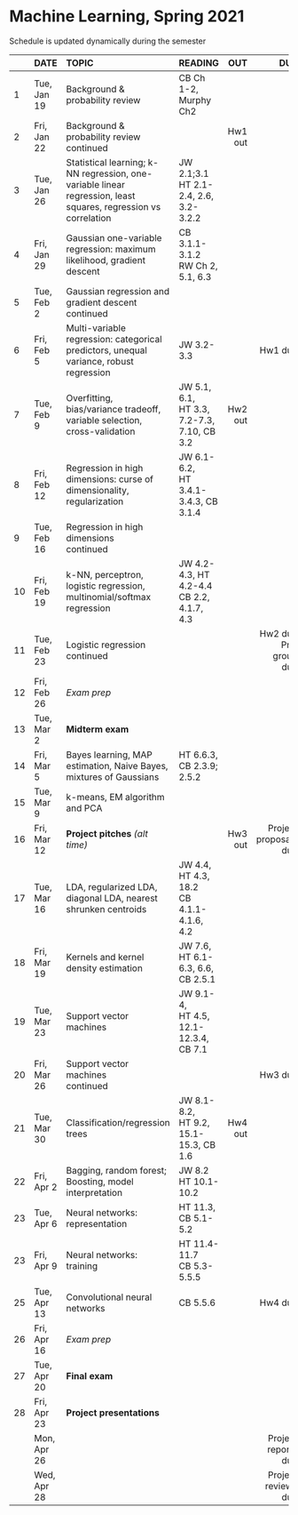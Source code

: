 <h1> Machine Learning, Spring 2021 </h1>
Schedule is updated dynamically during the semester
</br>

<font size="3">

|  | DATE        | TOPIC            |READING        |      OUT |        DUE |
|--| ---------   |:-----------------|:--------------| --------:| ----------:|
|1| Tue, Jan 19  |Background & probability review   |CB Ch 1-2, Murphy Ch2||||           
|2| Fri, Jan 22  |Background & probability review continued|| Hw1 out ||            
|3| Tue, Jan 26  |Statistical learning; k-NN regression, one-variable linear regression, least squares, regression vs correlation|JW 2.1;3.1</br>HT 2.1-2.4, 2.6, 3.2-3.2.2|||
|4| Fri, Jan 29  |Gaussian one-variable regression: maximum likelihood, gradient descent|CB 3.1.1-3.1.2</br>RW Ch 2, 5.1, 6.3|||
|5| Tue, Feb 2   |Gaussian regression and gradient descent continued||||
|6| Fri, Feb 5   |Multi-variable regression: categorical predictors, unequal variance, robust regression|JW 3.2-3.3||Hw1 due|
|7| Tue, Feb 9   |Overfitting, bias/variance tradeoff, variable selection, cross-validation|JW 5.1, 6.1,</br>HT 3.3, 7.2-7.3, 7.10, CB 3.2|Hw2 out||
|8| Fri, Feb 12  |Regression in high dimensions: curse of dimensionality, regularization|JW 6.1-6.2,</br>HT 3.4.1-3.4.3, CB 3.1.4|||
|9| Tue, Feb 16  |Regression in high dimensions</br>continued||||
|10| Fri, Feb 19  |k-NN, perceptron, logistic regression, multinomial/softmax regression|JW 4.2-4.3, HT 4.2-4.4</br>CB 2.2, 4.1.7, 4.3|||
|11| Tue, Feb 23  |Logistic regression continued|||Hw2 due</br>Proj group due|
|12| Fri, Feb 26  |*Exam prep*||||
|13| Tue, Mar 2   |**Midterm exam**||||
|14| Fri, Mar 5   |Bayes learning, MAP estimation, Naive Bayes, mixtures of Gaussians |HT 6.6.3,</br>CB 2.3.9; 2.5.2|||
|15| Tue, Mar 9   |k-means, EM algorithm and PCA||||
|16| Fri, Mar 12  |**Project pitches** *(alt time)*||Hw3 out        |Project proposals due|            
|17| Tue, Mar 16  |LDA, regularized LDA, diagonal LDA, nearest shrunken centroids|JW 4.4, HT 4.3, 18.2</br>CB 4.1.1-4.1.6, 4.2|||
|18| Fri, Mar 19  |Kernels and kernel density estimation|JW 7.6,</br>HT 6.1-6.3, 6.6,</br> CB 2.5.1|||
|19| Tue, Mar 23  |Support vector machines |JW 9.1-4, </br>HT 4.5, 12.1-12.3.4, CB 7.1||
|20| Fri, Mar 26  |Support vector machines</br>continued|||Hw3 due|
|21| Tue, Mar 30  |Classification/regression trees|JW 8.1-8.2,</br>HT 9.2, 15.1-15.3, CB 1.6|Hw4 out ||
|22| Fri, Apr 2   |Bagging, random forest;</br>Boosting, model interpretation|JW 8.2</br>HT 10.1-10.2|||
|23| Tue, Apr 6   |Neural networks: representation|HT 11.3, CB 5.1-5.2|||
|23| Fri, Apr 9   |Neural networks: training|HT 11.4-11.7</br>CB 5.3-5.5.5|||
|25| Tue, Apr 13  |Convolutional neural networks|CB 5.5.6||Hw4 due |
|26| Fri, Apr 16  |*Exam prep*||||
|27| Tue, Apr 20  |**Final exam**||||
|28| Fri, Apr 23  |**Project presentations**|||||
|| Mon, Apr 26  |    |     ||Project reports due|            
|| Wed, Apr 28  |    |     ||Project reviews due|            
</font>






